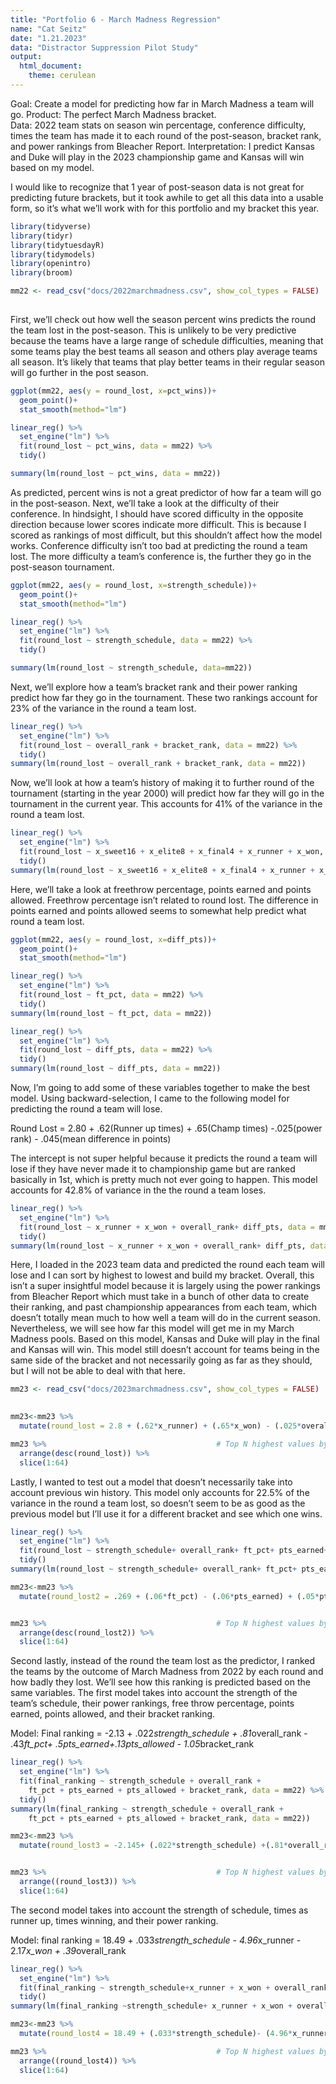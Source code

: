 ```yaml
---
title: "Portfolio 6 - March Madness Regression"
name: "Cat Seitz"
date: "1.21.2023"
data: "Distractor Suppression Pilot Study"
output: 
  html_document: 
    theme: cerulean
---
```


Goal: Create a model for predicting how far in March Madness a team will go. 
Product: The perfect March Madness bracket.  
Data: 2022 team stats on season win percentage, conference difficulty, times the team has made it to each round of the post-season, bracket rank, and power rankings from Bleacher Report. 
Interpretation: I predict Kansas and Duke will play in the 2023 championship game and Kansas will win based on my model. 


I would like to recognize that 1 year of post-season data is not great for predicting future brackets, but it took awhile to get all this data into a usable form, so it's what we'll work with for this portfolio and my bracket this year. 

```r
library(tidyverse) 
library(tidyr)
library(tidytuesdayR)
library(tidymodels)
library(openintro)
library(broom)
```


```r

mm22 <- read_csv("docs/2022marchmadness.csv", show_col_types = FALSE)
  
```

First, we'll check out how well the season percent wins predicts the round the team lost in the post-season. This is unlikely to be very predictive because the teams have a large range of schedule difficulties, meaning that some teams play the best teams all season and others play average teams all season. It's likely that teams that play better teams in their regular season will go further in the post season. 

```r


ggplot(mm22, aes(y = round_lost, x=pct_wins))+
  geom_point()+
  stat_smooth(method="lm")


```

```r

linear_reg() %>%
  set_engine("lm") %>%
  fit(round_lost ~ pct_wins, data = mm22) %>%
  tidy()

summary(lm(round_lost ~ pct_wins, data = mm22))
```

As predicted, percent wins is not a great predictor of how far a team will go in the post-season. Next, we'll take a look at the difficulty of their conference. In hindsight, I should have scored difficulty in the opposite direction because lower scores indicate more difficult. This is because I scored as rankings of most difficult, but this shouldn't affect how the model works. Conference difficulty isn't too bad at predicting the round a team lost. The more difficulty a team's conference is, the further they go in the post-season tournament. 

```r


ggplot(mm22, aes(y = round_lost, x=strength_schedule))+
  geom_point()+
  stat_smooth(method="lm")


```



```r

linear_reg() %>%
  set_engine("lm") %>%
  fit(round_lost ~ strength_schedule, data = mm22) %>%
  tidy()

summary(lm(round_lost ~ strength_schedule, data=mm22))

```

Next, we'll explore how a team's bracket rank and their power ranking predict how far they go in the tournament. These two rankings account for 23% of the variance in the round a team lost. 

```r

linear_reg() %>%
  set_engine("lm") %>%
  fit(round_lost ~ overall_rank + bracket_rank, data = mm22) %>%
  tidy()
summary(lm(round_lost ~ overall_rank + bracket_rank, data = mm22))

```

Now, we'll look at how a team's history of making it to further round of the tournament (starting in the year 2000) will predict how far they will go in the tournament in the current year. This accounts for 41% of the variance in the round a team lost. 

```r

linear_reg() %>%
  set_engine("lm") %>%
  fit(round_lost ~ x_sweet16 + x_elite8 + x_final4 + x_runner + x_won, data = mm22) %>%
  tidy()
summary(lm(round_lost ~ x_sweet16 + x_elite8 + x_final4 + x_runner + x_won, data = mm22))

```

Here, we'll take a look at freethrow percentage, points earned and points allowed. Freethrow percentage isn't related to round lost. The difference in points earned and points allowed seems to somewhat help predict what round a team lost. 


```r


ggplot(mm22, aes(y = round_lost, x=diff_pts))+
  geom_point()+
  stat_smooth(method="lm")


```


```r

linear_reg() %>%
  set_engine("lm") %>%
  fit(round_lost ~ ft_pct, data = mm22) %>%
  tidy()
summary(lm(round_lost ~ ft_pct, data = mm22))

```
```r

linear_reg() %>%
  set_engine("lm") %>%
  fit(round_lost ~ diff_pts, data = mm22) %>%
  tidy()
summary(lm(round_lost ~ diff_pts, data = mm22))

```


Now, I'm going to add some of these variables together to make the best model. Using backward-selection, I came to the following model for predicting the round a team will lose. 

Round Lost = 2.80 +  .62(Runner up times) + .65(Champ times) -.025(power rank) - .045(mean difference in points)

The intercept is not super helpful because it predicts the round a team will lose if they have never made it to championship game but are ranked basically in 1st, which is pretty much not ever going to happen. This model accounts for 42.8% of variance in the the round a team loses. 


```r

linear_reg() %>%
  set_engine("lm") %>%
  fit(round_lost ~ x_runner + x_won + overall_rank+ diff_pts, data = mm22) %>%
  tidy()
summary(lm(round_lost ~ x_runner + x_won + overall_rank+ diff_pts, data = mm22))

```

Here, I loaded in the 2023 team data and predicted the round each team will lose and I can sort by highest to lowest and build my bracket. Overall, this isn't a super insightful model because it is largely using the power rankings from Bleacher Report which must take in a bunch of other data to create their ranking, and past championship appearances from each team, which doesn't totally mean much to how well a team will do in the current season. Nevertheless, we will see how far this model will get me in my March Madness pools. Based on this model, Kansas and Duke will play in the final and Kansas will win. This model still doesn't account for teams being in the same side of the bracket and not necessarily going as far as they should, but I will not be able to deal with that here. 

```r

mm23 <- read_csv("docs/2023marchmadness.csv", show_col_types = FALSE)
  
```


```r

mm23<-mm23 %>%
  mutate(round_lost = 2.8 + (.62*x_runner) + (.65*x_won) - (.025*overall_rank) - (.045*diff_pts))

```

```r

mm23 %>%                                      # Top N highest values by group
  arrange(desc(round_lost)) %>%
  slice(1:64)
```

Lastly, I wanted to test out a model that doesn't necessarily take into account previous win history. This model only accounts for 22.5% of the variance in the round a team lost, so doesn't seem to be as good as the previous model but I'll use it for a different bracket and see which one wins. 


```r

linear_reg() %>%
  set_engine("lm") %>%
  fit(round_lost ~ strength_schedule+ overall_rank+ ft_pct+ pts_earned+pts_allowed+bracket_rank, data = mm22) %>%
  tidy()
summary(lm(round_lost ~ strength_schedule+ overall_rank+ ft_pct+ pts_earned+pts_allowed+bracket_rank, data = mm22))

```



```r

mm23<-mm23 %>%
  mutate(round_lost2 = .269 + (.06*ft_pct) - (.06*pts_earned) + (.05*pts_allowed) - (.09*overall_rank)+ (.16*bracket_rank))


mm23 %>%                                      # Top N highest values by group
  arrange(desc(round_lost2)) %>%
  slice(1:64)

```

Second lastly, instead of the round the team lost as the predictor, I ranked the teams by the outcome of March Madness from 2022 by each round and how badly they lost. We'll see how this ranking is predicted based on the same variables. The first model takes into account the strength of the team's schedule, their power rankings, free throw percentage, points earned, points allowed, and their bracket ranking. 

Model: Final ranking = -2.13 + .022*strength_schedule + .81*overall_rank - .43*ft_pct+ .5pts_earned+.13pts_allowed - 1.05*bracket_rank



```r

linear_reg() %>%
  set_engine("lm") %>%
  fit(final_ranking ~ strength_schedule + overall_rank + 
    ft_pct + pts_earned + pts_allowed + bracket_rank, data = mm22) %>%
  tidy()
summary(lm(final_ranking ~ strength_schedule + overall_rank + 
    ft_pct + pts_earned + pts_allowed + bracket_rank, data = mm22))

```

```r

mm23<-mm23 %>%
  mutate(round_lost3 = -2.145+ (.022*strength_schedule) +(.81*overall_rank)-(.43*ft_pct)+(.5*pts_earned)+(.13*pts_allowed)- (1.05*bracket_rank))


mm23 %>%                                      # Top N highest values by group
  arrange((round_lost3)) %>%
  slice(1:64)

```



The second model takes into account the strength of schedule, times as runner up, times winning, and their power ranking. 

Model: final ranking = 18.49 + .033*strength_schedule - 4.96*x_runner - 2.17*x_won + .39*overall_rank


```r

linear_reg() %>%
  set_engine("lm") %>%
  fit(final_ranking ~ strength_schedule+x_runner + x_won + overall_rank, data = mm22) %>%
  tidy()
summary(lm(final_ranking ~strength_schedule+ x_runner + x_won + overall_rank, data = mm22))

```

```r

mm23<-mm23 %>%
  mutate(round_lost4 = 18.49 + (.033*strength_schedule)- (4.96*x_runner) - (2.17*x_won) + (.39*overall_rank))

mm23 %>%                                      # Top N highest values by group
  arrange((round_lost4)) %>%
  slice(1:64)
```








